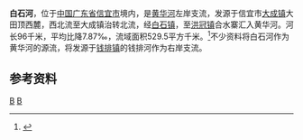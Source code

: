 {{Otheruses|白石河|other=同名或類似名的其它條目描述}}
{{Infobox River
  | river_name      =白石河
  | image_name      = 
  | image_size      = 
  | caption         = 
  | origin          = [[广东省|广东省]][[信宜市|信宜市]][[大成镇_(信宜市)|大成镇]]大田顶
  | mouth           = 广东省信宜市[[洪冠镇|洪冠镇]]合水寨[[黄华河|黄华河]]
  | basin_countries = 
  | length          = 96 km
  | elevation       = 
  | mouth_elevation = 
  | discharge       = 
  | watershed       = 529.5 km<sup>2</sup>
}}
'''白石河'''，位于[[中国|中国]][[广东省|广东省]][[信宜市|信宜市]]境内，是[[黄华河|黄华河]]左岸支流，发源于信宜市[[大成镇_(信宜市)|大成镇]]大田顶西麓，西北流至大成镇治转北流，经[[白石镇_(信宜市)|白石镇]]，至[[洪冠镇|洪冠镇]]合水寨汇入黄华河。河长96千米，平均比降7.87‰，流域面积529.5平方千米。<ref name="中国河湖大典">{{cite book zh |author=《[[中国河湖大典|中国河湖大典]]》编纂委员会 |title=《中国河湖大典·珠江卷》 |format=M|edition=1 |location=北京 |publisher=中国水利水电出版社 |date=2013年1月 |pages=183页 |id= ISBN 978-7-5170-0561-2}}</ref>不少资料将白石河作为黄华河的源流，将发源于[[钱排镇|钱排镇]]的钱排河作为右岸支流。

==参考资料==
{{reflist}}

[[Category:潯江水系|B]]
[[Category:广东河流|B]]